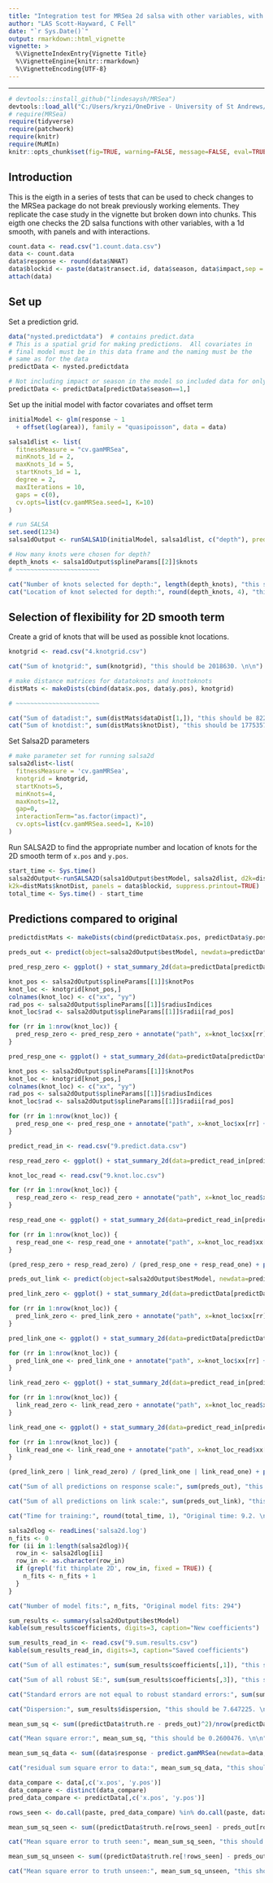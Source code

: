 ```yaml
---
title: "Integration test for MRSea 2d salsa with other variables, with 1d smooth, with panels and interactions"
author: "LAS Scott-Hayward, C Fell"
date: "`r Sys.Date()`"
output: rmarkdown::html_vignette
vignette: >
  %\VignetteIndexEntry{Vignette Title}
  %\VignetteEngine{knitr::rmarkdown}
  %\VignetteEncoding{UTF-8}
---
```



-------

```r
# devtools::install_github("lindesaysh/MRSea")
devtools::load_all("C:/Users/kryzi/OneDrive - University of St Andrews/PhD/Code/MRsea")
# require(MRSea)
require(tidyverse)
require(patchwork)
require(knitr)
require(MuMIn)
knitr::opts_chunk$set(fig=TRUE, warning=FALSE, message=FALSE, eval=TRUE, comment = '')
```

## Introduction
This is the eigth in a series of tests that can be used to check changes to the MRSea package do not break previously working elements. They replicate the case study in the vignette but broken down into chunks. This eigth one checks the 2D salsa functions with other variables, with a 1d smooth, with panels and with interactions.

```r
count.data <- read.csv("1.count.data.csv")
data <- count.data
data$response <- round(data$NHAT)
data$blockid <- paste(data$transect.id, data$season, data$impact,sep = "")
attach(data)
```

## Set up

Set a prediction grid.  

```r
data("nysted.predictdata")  # contains predict.data
# This is a spatial grid for making predictions.  All covariates in 
# final model must be in this data frame and the naming must be the 
# same as for the data
predictData <- nysted.predictdata

# Not including impact or season in the model so included data for only one season, season = 1 has highest count
predictData <- predictData[predictData$season==1,]

```

Set up the initial model with factor covariates and offset term
```r
initialModel <- glm(response ~ 1
  + offset(log(area)), family = "quasipoisson", data = data)

```


```r

salsa1dlist <- list(
  fitnessMeasure = "cv.gamMRSea", 
  minKnots_1d = 2,
  maxKnots_1d = 5, 
  startKnots_1d = 1, 
  degree = 2, 
  maxIterations = 10, 
  gaps = c(0), 
  cv.opts=list(cv.gamMRSea.seed=1, K=10)
)

```


```r
# run SALSA
set.seed(1234)
salsa1dOutput <- runSALSA1D(initialModel, salsa1dlist, c("depth"), predictionData=predictData, datain=data, removal=TRUE, panelid = data$blockid)
```

```r
# How many knots were chosen for depth?
depth_knots <- salsa1dOutput$splineParams[[2]]$knots
# ~~~~~~~~~~~~~~~~~~~~~~~

cat("Number of knots selected for depth:", length(depth_knots), "this should be 1. \n\n")
cat("Location of knot selected for depth:", round(depth_knots, 4), "this should be -12.212. \n\n")

```

## Selection of flexibility for 2D smooth term

Create a grid of knots that will be used as possible knot locations.

```r

knotgrid <- read.csv("4.knotgrid.csv")

```


```r

cat("Sum of knotgrid:", sum(knotgrid), "this should be 2018630. \n\n")

```


```r
# make distance matrices for datatoknots and knottoknots
distMats <- makeDists(cbind(data$x.pos, data$y.pos), knotgrid)

# ~~~~~~~~~~~~~~~~~~~~~~~

```



```r

cat("Sum of datadist:", sum(distMats$dataDist[1,]), "this should be 8224.849. \n\n")
cat("Sum of knotdist:", sum(distMats$knotDist), "this should be 1775357. \n\n")

```


Set Salsa2D parameters


```r

# make parameter set for running salsa2d
salsa2dlist<-list(
  fitnessMeasure = 'cv.gamMRSea', 
  knotgrid = knotgrid, 
  startKnots=5, 
  minKnots=4, 
  maxKnots=12, 
  gap=0,
  interactionTerm="as.factor(impact)",
  cv.opts=list(cv.gamMRSea.seed=1, K=10)
)
```



Run SALSA2D to find the appropriate number and location of knots for the 2D smooth term of `x.pos` and `y.pos`.

```r

start_time <- Sys.time()
salsa2dOutput<-runSALSA2D(salsa1dOutput$bestModel, salsa2dlist, d2k=distMats$dataDist, 
k2k=distMats$knotDist, panels = data$blockid, suppress.printout=TRUE)
total_time <- Sys.time() - start_time

```


## Predictions compared to original

```r

predictdistMats <- makeDists(cbind(predictData$x.pos, predictData$y.pos), knotgrid)

preds_out <- predict(object=salsa2dOutput$bestModel, newdata=predictData, type='response', g2k=predictdistMats$dataDist)

pred_resp_zero <- ggplot() + stat_summary_2d(data=predictData[predictData$impact==0,], aes(x.pos, y.pos, z=preds_out[predictData$impact==0]), fun=max, binwidth=c(0.5,0.5)) + theme_bw() + scale_fill_distiller(palette = "Spectral", name="Animal Counts", limit=c(0, 11.3)) + coord_fixed(ratio = 1) + xlab("X coordinate") + ylab("Y coordinate") + ggtitle("New predictions - Impact=0") + theme(text=element_text(size=6))

knot_pos <- salsa2dOutput$splineParams[[1]]$knotPos
knot_loc <- knotgrid[knot_pos,]
colnames(knot_loc) <- c("xx", "yy")
rad_pos <- salsa2dOutput$splineParams[[1]]$radiusIndices
knot_loc$rad <- salsa2dOutput$splineParams[[1]]$radii[rad_pos]

for (rr in 1:nrow(knot_loc)) {
  pred_resp_zero <- pred_resp_zero + annotate("path", x=knot_loc$xx[rr] + 0.5 * cos(seq(0,2*pi,length.out=100)), y=knot_loc$yy[rr] + 0.5 * sin(seq(0,2*pi,length.out=100)))
}

pred_resp_one <- ggplot() + stat_summary_2d(data=predictData[predictData$impact==1,], aes(x.pos, y.pos, z=preds_out[predictData$impact==1,]), fun=max, binwidth=c(0.5,0.5)) + theme_bw() + scale_fill_distiller(palette = "Spectral", name="Animal Counts", limit=c(0, 11.3)) + coord_fixed(ratio = 1) + xlab("X coordinate") + ylab("Y coordinate") + ggtitle("New predictions - Impact=1") + theme(text=element_text(size=6))

knot_pos <- salsa2dOutput$splineParams[[1]]$knotPos
knot_loc <- knotgrid[knot_pos,]
colnames(knot_loc) <- c("xx", "yy")
rad_pos <- salsa2dOutput$splineParams[[1]]$radiusIndices
knot_loc$rad <- salsa2dOutput$splineParams[[1]]$radii[rad_pos]

for (rr in 1:nrow(knot_loc)) {
  pred_resp_one <- pred_resp_one + annotate("path", x=knot_loc$xx[rr] + 0.5 * cos(seq(0,2*pi,length.out=100)), y=knot_loc$yy[rr] + 0.5 * sin(seq(0,2*pi,length.out=100)))
}

predict_read_in <- read.csv("9.predict.data.csv")

resp_read_zero <- ggplot() + stat_summary_2d(data=predict_read_in[predictData$impact==0,], aes(x.pos, y.pos, z=ResponsePredictions), fun=max, binwidth=c(0.5,0.5)) + theme_bw() + scale_fill_distiller(palette = "Spectral", name="Animal Counts", limit=c(0, 11.3)) + coord_fixed(ratio = 1) + xlab("X coordinate") + ylab("Y coordinate") + ggtitle("Saved predictions - Impact=0") + theme(text=element_text(size=6))

knot_loc_read <- read.csv("9.knot.loc.csv")

for (rr in 1:nrow(knot_loc)) {
  resp_read_zero <- resp_read_zero + annotate("path", x=knot_loc_read$xx[rr] + 0.5 * cos(seq(0,2*pi,length.out=100)), y=knot_loc_read$yy[rr] + 0.5 * sin(seq(0,2*pi,length.out=100)))
}

resp_read_one <- ggplot() + stat_summary_2d(data=predict_read_in[predictData$impact==1,], aes(x.pos, y.pos, z=ResponsePredictions), fun=max, binwidth=c(0.5,0.5)) + theme_bw() + scale_fill_distiller(palette = "Spectral", name="Animal Counts", limit=c(0, 11.3)) + coord_fixed(ratio = 1) + xlab("X coordinate") + ylab("Y coordinate") + ggtitle("Saved predictions - Impact=1") + theme(text=element_text(size=6))   

for (rr in 1:nrow(knot_loc)) {
  resp_read_one <- resp_read_one + annotate("path", x=knot_loc_read$xx[rr] + 0.5 * cos(seq(0,2*pi,length.out=100)), y=knot_loc_read$yy[rr] + 0.5 * sin(seq(0,2*pi,length.out=100)))
}

(pred_resp_zero + resp_read_zero) / (pred_resp_one + resp_read_one) + plot_layout(guides = 'collect')

```


```r

preds_out_link <- predict(object=salsa2dOutput$bestModel, newdata=predictData, type='link', g2k=predictdistMats$dataDist)

pred_link_zero <- ggplot() + stat_summary_2d(data=predictData[predictData$impact==0,], aes(x.pos, y.pos, z=preds_out_link[predictData$impact==0,]), fun=max, binwidth=c(0.5,0.5)) + theme_bw() + scale_fill_distiller(palette = "Spectral", name="Nhat on link scale", limit=c(-9.1, 4.3)) + coord_fixed(ratio = 1) + xlab("X coordinate") + ylab("Y coordinate") + ggtitle("New Predictions - Impact=0") + theme(text=element_text(size=6))

for (rr in 1:nrow(knot_loc)) {
  pred_link_zero <- pred_link_zero + annotate("path", x=knot_loc$xx[rr] + 0.5 * cos(seq(0,2*pi,length.out=100)), y=knot_loc$yy[rr] + 0.5 * sin(seq(0,2*pi,length.out=100)))
}

pred_link_one <- ggplot() + stat_summary_2d(data=predictData[predictData$impact==1,], aes(x.pos, y.pos, z=preds_out_link[predictData$impact==1,]), fun=max, binwidth=c(0.5,0.5)) + theme_bw() + scale_fill_distiller(palette = "Spectral", name="Nhat on link scale", limit=c(-9.1, 4.3)) + coord_fixed(ratio = 1) + xlab("X coordinate") + ylab("Y coordinate") + ggtitle("New Predictions - Impact=1") + theme(text=element_text(size=6))

for (rr in 1:nrow(knot_loc)) {
  pred_link_one <- pred_link_one + annotate("path", x=knot_loc$xx[rr] + 0.5 * cos(seq(0,2*pi,length.out=100)), y=knot_loc$yy[rr] + 0.5 * sin(seq(0,2*pi,length.out=100)))
}

link_read_zero <- ggplot() + stat_summary_2d(data=predict_read_in[predict_read_in$impact==0,], aes(x.pos, y.pos, z=LinkPredictions), fun=max, binwidth=c(0.5,0.5)) + theme_bw() + scale_fill_distiller(palette = "Spectral", name="Nhat on link scale", limit=c(-9.1, 4.3)) + coord_fixed(ratio = 1) + xlab("X coordinate") + ylab("Y coordinate") + ggtitle("Saved Preds - Impact=0") + theme(text=element_text(size=6))

for (rr in 1:nrow(knot_loc)) {
  link_read_zero <- link_read_zero + annotate("path", x=knot_loc_read$xx[rr] + 0.5 * cos(seq(0,2*pi,length.out=100)), y=knot_loc_read$yy[rr] + 0.5 * sin(seq(0,2*pi,length.out=100)))
}

link_read_one <- ggplot() + stat_summary_2d(data=predict_read_in[predict_read_in$impact==1,], aes(x.pos, y.pos, z=LinkPredictions), fun=max, binwidth=c(0.5,0.5)) + theme_bw() + scale_fill_distiller(palette = "Spectral", name="Nhat on link scale", limit=c(-9.1, 4.3)) + coord_fixed(ratio = 1) + xlab("X coordinate") + ylab("Y coordinate") + ggtitle("Saved Preds - Impact=1") + theme(text=element_text(size=6))

for (rr in 1:nrow(knot_loc)) {
  link_read_one <- link_read_one + annotate("path", x=knot_loc_read$xx[rr] + 0.5 * cos(seq(0,2*pi,length.out=100)), y=knot_loc_read$yy[rr] + 0.5 * sin(seq(0,2*pi,length.out=100)))
}

(pred_link_zero | link_read_zero) / (pred_link_one | link_read_one) + plot_layout(guides = 'collect')

```




```r

cat("Sum of all predictions on response scale:", sum(preds_out), "this should be 4380.476. \n\n")

cat("Sum of all predictions on link scale:", sum(preds_out_link), "this should be -13311.91. \n\n")

cat("Time for training:", round(total_time, 1), "Original time: 9.2. \n\n")

salsa2dlog <- readLines('salsa2d.log')
n_fits <- 0
for (ii in 1:length(salsa2dlog)){
  row_in <- salsa2dlog[ii]
  row_in <- as.character(row_in)
  if (grepl('fit thinplate 2D', row_in, fixed = TRUE)) {
    n_fits <- n_fits + 1
  }
}

cat("Number of model fits:", n_fits, "Original model fits: 294")

```


```r
sum_results <- summary(salsa2dOutput$bestModel)
kable(sum_results$coefficients, digits=3, caption="New coefficients")

```


```r
sum_results_read_in <- read.csv("9.sum.results.csv")
kable(sum_results_read_in, digits=3, caption="Saved coefficients")

```



```r

cat("Sum of all estimates:", sum(sum_results$coefficients[,1]), "this should be 16.09683. \n\n")

cat("Sum of all robust SE:", sum(sum_results$coefficients[,3]), "this should be 24.33219. \n\n")

cat("Standard errors are not equal to robust standard errors:", sum(sum_results$coefficients[,2])!=sum(sum_results$coefficients[,3]), "\n\n")

cat("Dispersion:", sum_results$dispersion, "this should be 7.647225. \n\n")

```



```r

mean_sum_sq <- sum((predictData$truth.re - preds_out)^2)/nrow(predictData)

cat("Mean square error:", mean_sum_sq, "this should be 0.2600476. \n\n")

mean_sum_sq_data <- sum((data$response - predict.gamMRSea(newdata=data, object=salsa2dOutput$bestModel))^2)/nrow(predictData)

cat("residual sum square error to data:", mean_sum_sq_data, "this should be 5.70696. \n\n")

data_compare <- data[,c('x.pos', 'y.pos')]
data_compare <- distinct(data_compare)
pred_data_compare <- predictData[,c('x.pos', 'y.pos')]

rows_seen <- do.call(paste, pred_data_compare) %in% do.call(paste, data_compare)

mean_sum_sq_seen <- sum((predictData$truth.re[rows_seen] - preds_out[rows_seen])^2)/nrow(predictData[rows_seen,])

cat("Mean square error to truth seen:", mean_sum_sq_seen, "this should be 0.2617101. \n\n")

mean_sum_sq_unseen <- sum((predictData$truth.re[!rows_seen] - preds_out[!rows_seen])^2)/nrow(predictData[!rows_seen,])

cat("Mean square error to truth unseen:", mean_sum_sq_unseen, "this should be 0.2595128. \n\n")

```







